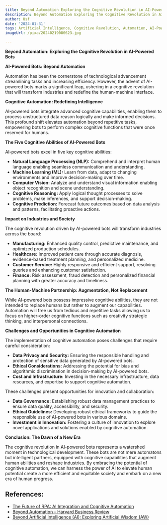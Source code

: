 ```yaml
---
title: Beyond Automation Exploring the Cognitive Revolution in AI-Powered Bots
description: Beyond Automation Exploring the Cognitive Revolution in AI-Powered Bots
author: Usf
date: '2024-01-31'
tags: Artificial Intelligence, Cognitive Revolution, Automation, AI-Powered Bots
imageUrl: /pixa/20240219080623.jpg

---
```

**Beyond Automation:  Exploring the Cognitive Revolution in AI-Powered Bots**

**AI-Powered Bots: Beyond Automation**

Automation has been the cornerstone of technological advancement streamlining tasks and increasing efficiency. However, the advent of AI-powered bots marks a significant  leap, ushering in a cognitive revolution that will  transform industries and redefine the human-machine interface.

**Cognitive  Automation: Redefining Intelligence**

AI-powered bots integrate advanced cognitive capabilities, enabling them to process unstructured data reason logically and make informed decisions. This profound  shift elevates automation beyond repetitive tasks, empowering bots to perform complex  cognitive functions that were  once reserved for humans.

**The Five Cognitive Abilities of AI-Powered Bots**

AI-powered bots excel in five key cognitive  abilities:

* **Natural Language Processing (NLP):** Comprehend and interpret  human language enabling  seamless communication and understanding.
* **Machine Learning (ML):** Learn from data, adapt to changing environments and improve decision-making over time.
* **Computer  Vision:** Analyze and understand visual information enabling object recognition and scene understanding.
* **Cognitive Reasoning:** Apply logical thought processes to solve  problems, make inferences, and support decision-making.
* **Cognitive Prediction:** Forecast future outcomes based on data analysis and patterns, facilitating  proactive actions.

**Impact  on Industries and Society**

The cognitive  revolution  driven by AI-powered bots will transform industries across the board:

* **Manufacturing:** Enhanced quality control,  predictive maintenance, and  optimized production  schedules.
* **Healthcare:** Improved patient care through  accurate diagnosis, evidence-based treatment  planning,  and personalized medicine.
* **Customer Service:** Highly responsive and efficient support,  resolving queries and enhancing customer satisfaction.
* **Finance:** Risk assessment, fraud detection and personalized financial planning with greater accuracy and timeliness.

**The Human-Machine Partnership: Augmentation, Not Replacement**

While  AI-powered bots possess impressive cognitive abilities,  they are not intended to replace humans  but rather to augment our capabilities. Automation will free us from tedious and repetitive tasks allowing us to focus  on  higher-order cognitive functions  such as  creativity strategic thinking, and interpersonal connections.

**Challenges and Opportunities in Cognitive Automation**

The implementation of cognitive automation poses challenges that require careful consideration:

* **Data Privacy and Security:** Ensuring the responsible handling and protection of sensitive data generated by AI-powered bots.
* **Ethical Considerations:** Addressing the potential for bias  and algorithmic  discrimination in decision-making by AI-powered bots.
* **Cost and Infrastructure:** Investing in the necessary infrastructure, data resources, and expertise to support cognitive automation.

These challenges present opportunities for innovation and collaboration:

* **Data  Governance:** Establishing robust data management practices to ensure data quality, accessibility, and security.
* **Ethical  Guidelines:** Developing robust ethical frameworks to guide  the  responsible use  of AI-powered bots in various domains.
* **Investment  in Innovation:** Fostering  a  culture of innovation to  explore novel applications and solutions enabled by  cognitive automation.

**Conclusion: The Dawn of a New  Era**

The cognitive revolution in AI-powered bots represents a  watershed moment in technological development. These bots are not mere automatons but intelligent partners, equipped with cognitive capabilities that augment human abilities and  reshape industries. By embracing the potential of cognitive automation, we  can harness the power of AI to elevate human potential create a more efficient and equitable society and  embark on a new era of human progress.

## References:
- [The Future of RPA: AI Integration and Cognitive Automation](https://www.tomorrow.bio/post/the-future-of-rpa-ai-integration-and-cognitive-automation-2023-10-5332802887-futurism)
- [Beyond Automation - Harvard Business Review](https://hbr.org/2015/06/beyond-automation)
- [Beyond Artificial Intelligence (AI): Exploring Artificial Wisdom (AW)](https://www.ncbi.nlm.nih.gov/pmc/articles/PMC7942180/)
